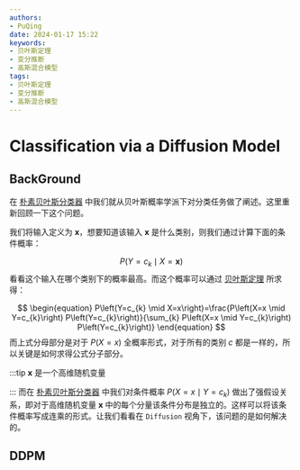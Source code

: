 ```yaml
---
authors:
- PuQing
date: 2024-01-17 15:22
keywords:
- 贝叶斯定理
- 变分推断
- 高斯混合模型
tags:
- 贝叶斯定理
- 变分推断
- 高斯混合模型
---
```

# Classification via a Diffusion Model

## BackGround

在 [朴素贝叶斯分类器](./6bc3d12f) 中我们就从贝叶斯概率学派下对分类任务做了阐述。这里重新回顾一下这个问题。

我们将输入定义为 $\mathbf{x}$，想要知道该输入 $\mathbf{x}$ 是什么类别，则我们通过计算下面的条件概率：


<!--truncate-->
$$
P(Y=c_{k}\mid X=\mathbf{x})
$$
看看这个输入在哪个类别下的概率最高。而这个概率可以通过 [贝叶斯定理](./fc5a835a) 所求得：

$$
\begin{equation}
P\left(Y=c_{k} \mid X=x\right)=\frac{P\left(X=x \mid Y=c_{k}\right) P\left(Y=c_{k}\right)}{\sum_{k} P\left(X=x \mid Y=c_{k}\right) P\left(Y=c_{k}\right)}
\end{equation}
$$
而上式分母部分是对于 $P(X=x)$ 全概率形式，对于所有的类别 $c$ 都是一样的，所以关键是如何求得公式分子部分。

:::tip $\mathbf{x}$ 是一个高维随机变量

:::
而在 [朴素贝叶斯分类器](./6bc3d12f) 中我们对条件概率 $P(X=x\mid Y=c_{k})$ 做出了强假设关系，即对于高维随机变量 $\mathbf{x}$ 中的每个分量该条件分布是独立的。这样可以将该条件概率写成连乘的形式。让我们看看在 `Diffusion` 视角下，该问题的是如何解决的。

## DDPM
